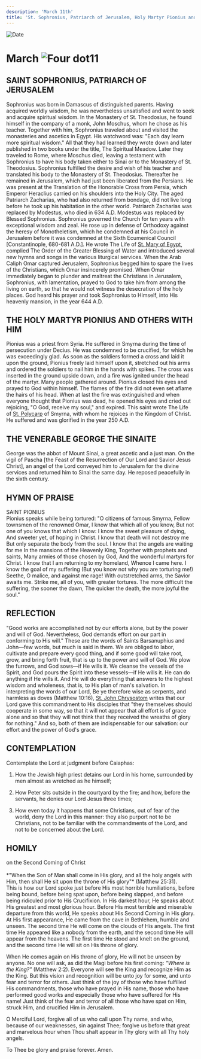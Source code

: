 ```yaml
---
description: 'March 11th'
title: 'St. Sophronius, Patriarch of Jerusalem, Holy Martyr Pionius and Others with Him, Venerable George the Sinaite'
---
```


<RunningHead />
<Image src="/title-imprint.png" height={68} width={50} alt="Date" className="title-imprint"/>

# <div id="date">March <Image className="four-dot" src="/four-dot.png" height={15} width={15} alt="Four dot" />11</div>

## SAINT SOPHRONIUS, PATRIARCH OF JERUSALEM

Sophronius was born in Damascus of distinguished parents. Having acquired worldly wisdom, he was nevertheless unsatisfied and went to seek and acquire spiritual wisdom. In the Monastery of St. Theodosius, he found himself in the company of a monk, John Moschus, whom he chose as his teacher. Together with him, Sophronius traveled about and visited the monasteries and ascetics in Egypt. His watchword was: "Each day learn more spiritual wisdom." All that they had learned they wrote down and later published in two books under the title, The Spiritual Meadow. Later they traveled to Rome, where Moschus died, leaving a testament with Sophronius to have his body taken either to Sinai or to the Monastery of St. Theodosius. Sophronius fulfilled the desire and wish of his teacher and translated his body to the Monastery of St. Theodosius. Thereafter he remained in Jerusalem, which had just been liberated from the Persians. He was present at the Translation of the Honorable Cross from Persia, which Emperor Heraclius carried on his shoulders into the Holy City. The aged Patriarch Zacharias, who had also returned from bondage, did not live long before he took up his habitation in the other world. Patriarch Zacharias was replaced by Modestus, who died in 634 A.D. Modestus was replaced by Blessed Sophronius. Sophronius governed the Church for ten years with exceptional wisdom and zeal. He rose up in defense of Orthodoxy against the heresy of Monotheletism, which he condemned at his Council in Jerusalem before it was condemned at the Sixth Ecumenical Council [Constantinople, 680-681 A.D.]. He wrote The Life of [St. Mary of Egypt](/april/1st), complied The Order of the Greater Blessing of Water and introduced several new hymns and songs in the various liturgical services. When the Arab Caliph Omar captured Jerusalem, Sophronius begged him to spare the lives of the Christians, which Omar insincerely promised. When Omar immediately began to plunder and maltreat the Christians in Jerusalem, Sophronius, with lamentation, prayed to God to take him from among the living on earth, so that he would not witness the desecration of the holy places. God heard his prayer and took Sophronius to Himself, into His heavenly mansion, in the year 644 A.D.

## THE HOLY MARTYR PIONIUS AND OTHERS WITH HIM

Pionius was a priest from Syria. He suffered in Smyrna during the time of persecution under Decius. He was condemned to be crucified, for which he was exceedingly glad. As soon as the soldiers formed a cross and laid it upon the ground, Pionius freely laid himself upon it, stretched out his arms and ordered the soldiers to nail him in the hands with spikes. The cross was inserted in the ground upside down, and a fire was ignited under the head of the martyr. Many people gathered around. Pionius closed his eyes and prayed to God within himself. The flames of the fire did not even set aflame the hairs of his head. When at last the fire was extinguished and when everyone thought that Pionius was dead, he opened his eyes and cried out rejoicing, "O God, receive my soul," and expired. This saint wrote The Life of [St. Polycarp](/february/23rd) of Smyrna, with whom he rejoices in the Kingdom of Christ. He suffered and was glorified in the year 250 A.D.

## THE VENERABLE GEORGE THE SINAITE

George was the abbot of Mount Sinai, a great ascetic and a just man. On the vigil of Pascha [the Feast of the Resurrection of Our Lord and Savior Jesus Christ], an angel of the Lord conveyed him to Jerusalem for the divine services and returned him to Sinai the same day. He reposed peacefully in the sixth century.


## HYMN OF PRAISE
<div style={{textAlign:'center', color:'crimson', fontWeight:'bold'}}>
SAINT PIONIUS
</div>
Pionius speaks while being tortured:  
"O citizens of famous Smyrna,  
Fellow townsmen of the renowned Omar,  
I know that which all of you know,  
But not one of you knows that which I know:  
I know the sweet pleasure of dying,  
And sweeter yet, of hoping in Christ.  
I know that death will not destroy me  
But only separate the body from the soul.  
I know that the angels are waiting for me  
In the mansions of the Heavenly King,  
Together with prophets and saints,  
Many armies of those chosen by God,  
And the wonderful martyrs for Christ.  
I know that I am returning to my homeland,  
Whence I came here.  
I know the goal of my suffering  
(But you know not why you are torturing me!)  
Seethe, O malice, and against me rage!  
With outstretched arms, the Savior awaits me.  
Strike me, all of you, with greater tortures.  
The more difficult the suffering, the sooner the dawn,  
The quicker the death, the more joyful the soul."  


## REFLECTION

"Good works are accomplished not by our efforts alone, but by the power and will of God. Nevertheless, God demands effort on our part in conforming to His will." These are the words of Saints Barsanuphius and John—few words, but much is said in them. We are obliged to labor, cultivate and prepare every good thing, and if some good will take root, grow, and bring forth fruit, that is up to the power and will of God. We plow the furrows, and God sows—if He wills it. We cleanse the vessels of the Spirit, and God pours the Spirit into these vessels—if He wills it. He can do anything if He wills it. And He will do everything that answers to the highest wisdom and wholeness, that is, to His plan of man's salvation. In interpreting the words of our Lord, Be ye therefore wise as serpents, and harmless as doves (Matthew 10:16), [St. John Chrysostom](/november/13th) writes that our Lord gave this commandment to His disciples that "they themselves should cooperate in some way, so that it will not appear that all effort is of grace alone and so that they will not think that they received the wreaths of glory for nothing." And so, both of them are indispensable for our salvation: our effort and the power of God's grace.


## CONTEMPLATION

Contemplate the Lord at judgment before Caiaphas:

1. How the Jewish high priest detains our Lord in his home, surrounded by men almost as wretched as he himself;

2. How Peter sits outside in the courtyard by the fire; and how, before the servants, he denies our Lord Jesus three times;

3. How even today it happens that some Christians, out of fear of the world, deny the Lord in this manner: they also purport not to be Christians, not to be familiar with the commandments of the Lord, and not to be concerned about the Lord.


## HOMILY
<div style={{textAlign:'center', color:'crimson', fontWeight:'bold'}}>
on the Second Coming of Christ
</div><br />
<div style={{textAlign:'right'}}>
*"When the Son of Man shall come in His glory, and all the holy angels with Him, then shall He sit upon the throne of His glory"* (Matthew 25:31).
</div>
This is how our Lord spoke just before His most horrible humiliations, before being bound, before being spat upon, before being slapped, and before being ridiculed prior to His Crucifixion. In His darkest hour, He speaks about His greatest and most glorious hour. Before His most terrible and miserable departure from this world, He speaks about His Second Coming in His glory. At His first appearance, He came from the cave in Bethlehem, humble and unseen. The second time He will come on the clouds of His angels. The first time He appeared like a nobody from the earth, and the second time He will appear from the heavens. The first time He stood and knelt on the ground, and the second time He will sit on His throne of glory.

When He comes again on His throne of glory, He will not be unseen by anyone. No one will ask, as did the Magi before his first coming: *"Where is the King?"* (Matthew 2:2). Everyone will see the King and recognize Him as the King. But this vision and recognition will be unto joy for some, and unto fear and terror for others. Just think of the joy of those who have fulfilled His commandments, those who have prayed in His name, those who have performed good works and especially those who have suffered for His name! Just think of the fear and terror of all those who have spat on Him, struck Him, and crucified Him in Jerusalem.

O Merciful Lord, forgive all of us who call upon Thy name, and who, because of our weaknesses, sin against Thee; forgive us before that great and marvelous hour when Thou shalt appear in Thy glory with all Thy holy angels.

To Thee be glory and praise forever. Amen.